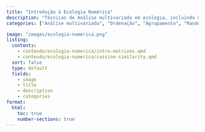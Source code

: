 ```yaml
---
title: "Introdução à Ecologia Numérica"
description: "Técnicas de Análise multivariada em ecologia, incluindo métodos de ordenação, agrupamento, cálculo de distâncias ecológicas e testes de randomização, para investigação de padrões em comunidades ecológicas."
categories: ["Análise multivariada", "Ordenação", "Agrupamento", "Randomização", "Distância ecológica"]

image: "images/ecologia-numerica.png"
listing:
  contents:
    - conteudo/ecologia-numerica/intro-matrizes.qmd
    - conteudo/ecologia-numerica/cossine-similarity.qmd    
  sort: false
  type: default
  fields: 
    - image
    - title
    - description
    - categories
format:
  html:
    toc: true
    number-sections: true
---
```

